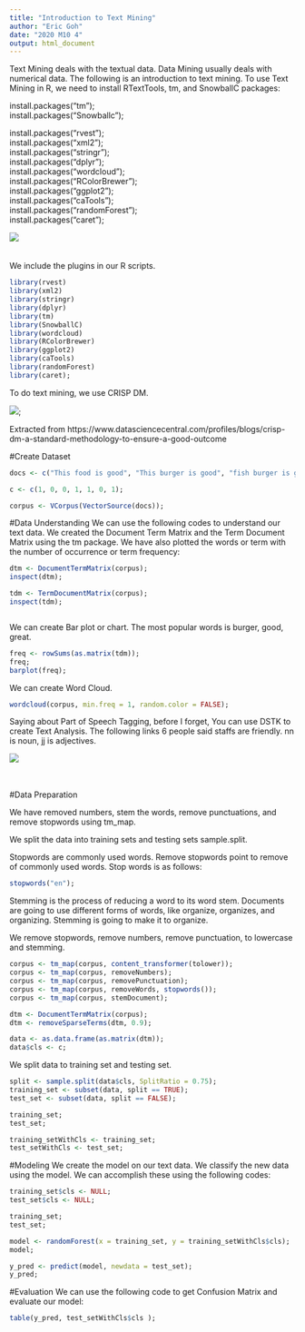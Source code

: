 ```yaml
---
title: "Introduction to Text Mining"
author: "Eric Goh"
date: "2020 M10 4"
output: html_document
---
```



Text Mining deals with the textual data. Data Mining usually deals with numerical data. The following is an introduction to text mining. 
To use Text Mining in R, we need to install RTextTools, tm, and SnowballC packages: 


install.packages("tm"); <br />
install.packages("Snowballc"); <br />

install.packages("rvest"); <br />
install.packages("xml2"); <br />
install.packages("stringr"); <br />
install.packages("dplyr"); <br />
install.packages("wordcloud"); <br />
install.packages("RColorBrewer"); <br />
install.packages("ggplot2"); <br />
install.packages("caTools"); <br />
install.packages("randomForest"); <br />
install.packages("caret"); <br />

![](http://svbook.com/CreateSlidesAndReportWithRMarkdown/Untitled8.png) <br /><br /><br />
We include the plugins in our R scripts. 


```r

library(rvest)
library(xml2)
library(stringr)
library(dplyr)
library(tm)
library(SnowballC)
library(wordcloud)
library(RColorBrewer)
library(ggplot2)
library(caTools)
library(randomForest)
library(caret);


```


To do text mining, we use CRISP DM. 

![](https://storage.ning.com/topology/rest/1.0/file/get/2808314343?profile=RESIZE_480x480);

Extracted from https://www.datasciencecentral.com/profiles/blogs/crisp-dm-a-standard-methodology-to-ensure-a-good-outcome


#Create Dataset
```r

docs <- c("This food is good", "This burger is good", "fish burger is great", "chicken burger is good", "this pancake is great", "this burger is good", "this burger is great");

c <- c(1, 0, 0, 1, 1, 0, 1);

corpus <- VCorpus(VectorSource(docs));

```


#Data Understanding
We can use the following codes to understand our text data. We created the Document Term Matrix and the Term Document Matrix using the tm package. We have also plotted the words or term with the number of occurrence or term frequency: 

```r

dtm <- DocumentTermMatrix(corpus);
inspect(dtm);

tdm <- TermDocumentMatrix(corpus);
inspect(tdm);



```

We can create Bar plot or chart. The most popular words is burger, good, great. 

```r
freq <- rowSums(as.matrix(tdm));
freq;
barplot(freq);
```

We can create Word Cloud. 
```r
wordcloud(corpus, min.freq = 1, random.color = FALSE);
```

Saying about Part of Speech Tagging, before I forget, You can use DSTK to create Text Analysis. The following links 6 people said staffs are friendly. nn is noun, jj is adjectives. 

![](https://dstk.tech/images/Untitled9.png) <br /><br /><br />

#Data Preparation

We have removed numbers, stem the words, remove punctuations, and remove stopwords using tm_map. 

We split the data into training sets and testing sets sample.split.


Stopwords are commonly used words. Remove stopwords point to remove of commonly used words. Stop words is as follows:   

```r

stopwords("en");

```

Stemming is the process of reducing a word to its word stem. Documents are going to use different forms of words, like organize, organizes, and organizing. Stemming is going to make it to organize. 

We remove stopwords, remove numbers, remove punctuation, to lowercase and stemming. 
```r
corpus <- tm_map(corpus, content_transformer(tolower));
corpus <- tm_map(corpus, removeNumbers);
corpus <- tm_map(corpus, removePunctuation);
corpus <- tm_map(corpus, removeWords, stopwords());
corpus <- tm_map(corpus, stemDocument);

dtm <- DocumentTermMatrix(corpus);
dtm <- removeSparseTerms(dtm, 0.9);

data <- as.data.frame(as.matrix(dtm));
data$cls <- c;
```

We split data to training set and testing set. 
```r

split <- sample.split(data$cls, SplitRatio = 0.75);
training_set <- subset(data, split == TRUE);
test_set <- subset(data, split == FALSE);

training_set;
test_set;

training_setWithCls <- training_set;
test_setWithCls <- test_set;
```



#Modeling
We create the model on our text data. We classify the new data using the model. We can accomplish these using the following codes: 


```r

training_set$cls <- NULL;
test_set$cls <- NULL;

training_set;
test_set;

model <- randomForest(x = training_set, y = training_setWithCls$cls);
model;

y_pred <- predict(model, newdata = test_set);
y_pred;

```


#Evaluation
We can use the following code to get Confusion Matrix and evaluate our model: 

```r

table(y_pred, test_setWithCls$cls );
```



